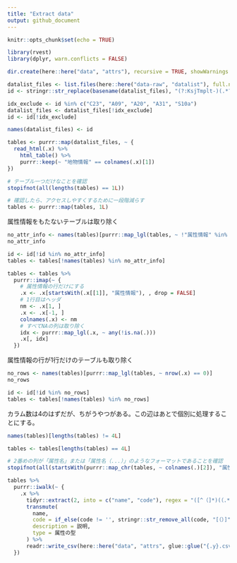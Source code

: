 ```yaml
---
title: "Extract data"
output: github_document
---
```


```r
knitr::opts_chunk$set(echo = TRUE)
```

```r
library(rvest)
library(dplyr, warn.conflicts = FALSE)

dir.create(here::here("data", "attrs"), recursive = TRUE, showWarnings = FALSE)
```

```r
datalist_files <- list.files(here::here("data-raw", "datalist"), full.names = TRUE)
id <- stringr::str_replace(basename(datalist_files), "(?:KsjTmplt-)(.*?)(?:-v.*)?(?:\\.html)", "\\1")

idx_exclude <- id %in% c("C23", "A09", "A20", "A31", "S10a")
datalist_files <- datalist_files[!idx_exclude]
id <- id[!idx_exclude]

names(datalist_files) <- id

tables <- purrr::map(datalist_files, ~ {
  read_html(.x) %>% 
    html_table() %>% 
    purrr::keep(~ "地物情報" == colnames(.x)[1])
})

# テーブル一つだけなことを確認
stopifnot(all(lengths(tables) == 1L))

# 確認したら、アクセスしやすくするために一段階減らす
tables <- purrr::map(tables, 1L)
```

属性情報をもたないテーブルは取り除く

```r
no_attr_info <- names(tables)[purrr::map_lgl(tables, ~ !"属性情報" %in% .x[[1]])]
no_attr_info

id <- id[!id %in% no_attr_info]
tables <- tables[!names(tables) %in% no_attr_info]
```

```r
tables <- tables %>% 
  purrr::imap(~ {
    # 属性情報の行だけにする
    .x <- .x[startsWith(.x[[1]], "属性情報"), , drop = FALSE]
    # 1行目はヘッダ
    nm <- .x[1, ]
    .x <- .x[-1, ]
    colnames(.x) <- nm
    # すべてNAの列は取り除く
    idx <- purrr::map_lgl(.x, ~ any(!is.na(.)))
    .x[, idx]
  })
```

属性情報の行が1行だけのテーブルも取り除く

```r
no_rows <- names(tables)[purrr::map_lgl(tables, ~ nrow(.x) == 0)]
no_rows

id <- id[!id %in% no_rows]
tables <- tables[!names(tables) %in% no_rows]
```


カラム数は4のはずだが、ちがうやつがある。この辺はあとで個別に処理することにする。

```r
names(tables)[lengths(tables) != 4L]

tables <- tables[lengths(tables) == 4L]
```

```r
# 2番めの列が「属性名」または「属性名（...）」のようなフォーマットであることを確認
stopifnot(all(startsWith(purrr::map_chr(tables, ~ colnames(.)[2]), "属性名")))

tables %>% 
  purrr::iwalk(~ {
    .x %>% 
      tidyr::extract(2, into = c("name", "code"), regex = "([^（]*)(（.*）)?") %>% 
      transmute(
        name,
        code = if_else(code != '', stringr::str_remove_all(code, "[（）]"), NA_character_),
        description = 説明,
        type = 属性の型
      ) %>%
      readr::write_csv(here::here("data", "attrs", glue::glue("{.y}.csv")))
  })
```



